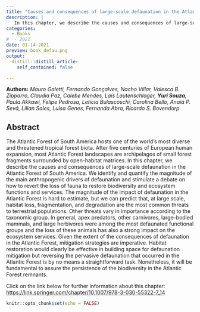 ```yaml
---
title: "Causes and consequences of large-scale defaunation in the Atlantic forest"
description: |
   In this chapter, we describe the causes and consequences of large-scale defaunation in the Atlantic Forest of South America. We identify and quantify the magnitude of the main anthropogenic drivers of defaunation and stimulate a debate on how to revert the loss of fauna to restore biodiversity and ecosystem functions and services.
categories:
  - Books 
#  - 2021
date: 01-14-2021
preview: book_defau.png
output:
  distill::distill_article:
    self_contained: false

---
```

**Authors:** *Mauro Galetti, Fernando Gonçalves, Nacho Villar, Valesca B. Zipparro, Claudia Paz, Calebe Mendes, Laís Lautenschlager, **Yuri Souza**, Paula Akkawi, Felipe Pedrosa, Letícia Bulascoschi, Carolina Bello, Anaiá P. Sevá, Lilian Sales, Luísa Genes, Fernanda Abra, Ricardo S. Bovendorp*


## **Abstract**

The Atlantic Forest of South America hosts one of the world’s most diverse and threatened tropical forest biota. After five centuries of European human expansion, most Atlantic Forest landscapes are archipelagos of small forest fragments surrounded by open-habitat matrices. In this chapter, we describe the causes and consequences of large-scale defaunation in the Atlantic Forest of South America. We identify and quantify the magnitude of the main anthropogenic drivers of defaunation and stimulate a debate on how to revert the loss of fauna to restore biodiversity and ecosystem functions and services. The magnitude of the impact of defaunation in the Atlantic Forest is hard to estimate, but we can predict that, at large scale, habitat loss, fragmentation, and degradation are the most common threats to terrestrial populations. Other threats vary in importance according to the taxonomic group. In general, apex predators, other carnivores, large-bodied mammals, and large herbivores were among the most defaunated functional groups and the loss of these animals has also a strong impact on the ecosystem services. Given the extent of the consequences of defaunation in the Atlantic Forest, mitigation strategies are imperative. Habitat restoration would clearly be effective in building space for defaunation mitigation but reversing the pervasive defaunation that occurred in the Atlantic Forest is by no means a straightforward task. Nonetheless, it will be fundamental to assure the persistence of the biodiversity in the Atlantic Forest remnants.

Click on the link below for further information about this chapter: [https://link.springer.com/chapter/10.1007/978-3-030-55322-7_14](https://link.springer.com/chapter/10.1007/978-3-030-55322-7_14)

```r
knitr::opts_chunk$set(echo = FALSE)
```
<!-- adding share buttons on the right side of the page -->
<!-- AddToAny BEGIN -->
<div class="a2a_kit a2a_kit_size_32 a2a_floating_style a2a_vertical_style" style="right:0px; top:150px; data-a2a-url="https://souzayuri.github.io/" data-a2a-title="Yuri Souza">
<a class="a2a_button_twitter"></a>
</div>
<script>
var a2a_config = a2a_config || {};
a2a_config.onclick = 1;
</script>
<script async src="https://static.addtoany.com/menu/page.js"></script>
<!-- AddToAny END -->
